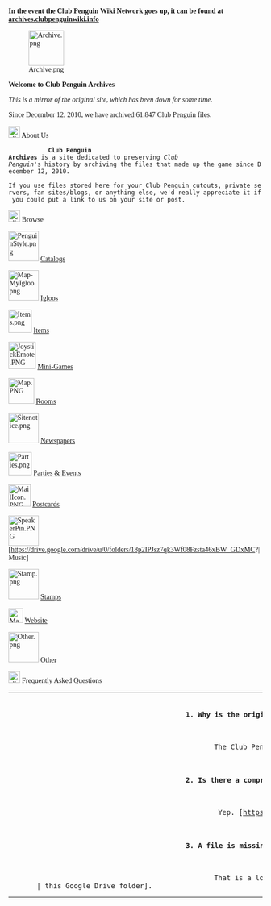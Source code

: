 <font face='trebuchet ms'>
  <div class="mainpage-wrapper">
    <!--  BANNER  -->
    <div class="mainpage-notice">'''In the event the Club Penguin Wiki Network goes up, it can be found at [https://archives.clubpenguinwiki.info archives.clubpenguinwiki.info]'''</div>
    <div class="mainpage-banner">
      <div class="mainpage-banner-logo">[[File:Archive.png|70px|link=]]</div>
      <div class="mainpage-banner-title">
        <p class="mainpage-banner-title-welcome">'''Welcome to Club Penguin Archives'''</p>
        <p class="mainpage-banner-title-motto">''This is a mirror of the original site, which has been down for some time.''</p>
        <p class="mainpage-banner-title-articles">Since December 12, 2010, we have archived 61,847 Club Penguin files.</p>
      </div>
    </div>
    <!--  LEFT  -->
    <div class="mainpage-right">
      <div class="mainpage-box">
        <div class="mainpage-box-heading">[[File:Wave.png|23px|link=|alt=Welcome!|align=left]] About Us</div>
        <div class="mainpage-box-content">
            '''Club Penguin Archives''' is a site dedicated to preserving ''Club Penguin'''s history by archiving the files that made up the game since December 12, 2010.<br>
              <br>If you use files stored here for your Club Penguin cutouts, private servers, fan sites/blogs, or anything else, we'd really appreciate it if you could put a link to us on your site or post. </div>
      </div>
      <div class="mainpage-box">
        <div class="mainpage-box-heading">[[File:Explore.png|23px|link=|alt=Browse|align=left]] Browse</div>
        <div class="mainpage-box-content">
          <div class="mainpage-explore-links">
            <div class="mainpage-explore-links-link"> [[File:PenguinStyle.png|60px|link=Catalogs]] [[Catalogs]] </div>
            <div class="mainpage-explore-links-link"> [[File:Map-MyIgloo.png|60px|link=Igloo]] [[Igloo|Igloos]] </div>
            <div class="mainpage-explore-links-link"> [[File:Items.png|46px|link=Items]] [[Items]] </div>
            <div class="mainpage-explore-links-link"> [[File:JoystickEmote.PNG|54px|link=Mini-Games]] [[Mini-Games]] </div>
            <div class="mainpage-explore-links-link"> [[File:Map.PNG|51px|link=Rooms]] [[Rooms]] </div>
            <div class="mainpage-explore-links-link"> [[File:Sitenotice.png|60px|link=Club_Penguin_Times]] [[Club Penguin Times|Newspapers]] </div>
          </div>
          <div class="mainpage-explore-links">
            <div class="mainpage-explore-links-link"> [[File:Parties.png|46px|link=Parties_&_Events]] [[Parties & Events]] </div>
            <div class="mainpage-explore-links-link"> [[File:MailIcon.PNG|44px|link=Postcards]] [[Postcards]] </div>
            <div class="mainpage-explore-links-link"> [[File:SpeakerPin.PNG|60px|link=]] [https://drive.google.com/drive/u/0/folders/18p2IPJsz7qk3Wf08Fzsta46xBW_GDxMC?| Music] </div>
            <div class="mainpage-explore-links-link"> [[File:Stamp.png|60px|link=Stamps]] [[Stamps]] </div>
            <div class="mainpage-explore-links-link"> [[File:Map-Lighthouse.png|29px|link=Website]] [[Website]] </div>
            <div class="mainpage-explore-links-link"> [[File:Other.png|60px|link=Other]] [[Other]] </div>
          </div>
        </div>
      </div>
    </div>
    <!--  RIGHT  -->
    <div class="mainpage-left">
      <div class="mainpage-box">
        <div class="mainpage-box-heading">[[File:QuestionMark.PNG|23px|link=|alt=FAQ|align=left]] Frequently Asked Questions</div>
        <div class="mainpage-box-content">
          <table style="clear: both; width: 100%; margin: 3px 0px;" border="0">
            <tr>
              <td style="background:transparent;">
                              <div style="background-color:transparent;border:0px solid #AAA;height:400px;overflow:auto;padding-left:0.5em;width:100%;">
                                      <p>
                                        <span style="font-family:trebuchet ms;">
                                          <strong>1. Why is the original site down?</strong>
                                        </span>
                                      </p>
                                      <dl>
                                        <dd>
                                          <p>
                                            <span style="font-family:trebuchet ms;">The Club Penguin Wiki Network servers are known to be unstable and frequently go down for unknown reasons. The Network's tech staff are unresponsive and unlikely to bring the site back up again.</span>
                                          </p>
                                        </dd>
                                      </dl>
                                      <p>
                                        <span style="font-family:trebuchet ms;">
                                          <strong>2. Is there a compressed .ZIP download (or equivalent) of every Club Penguin file on this site?</strong>
                                        </span>
                                      </p>
                                      <dl>
                                        <dd>
                                          <p>
                                            <span style="font-family:trebuchet ms;"> Yep. [https://drive.google.com/drive/folders/12OJCc-pHT-CZB4wInO1gN9df8oVjKr8G?usp=drive_link| Here's the link]. Whilst it's very much unsorted, if you want to keep a local copy, feel free.</span>
                                          </p>
                                        </dd>
                                      </dl>
                                      <p>
                                        <span style="font-family:trebuchet ms;">
                                          <strong>3. A file is missing from a page! Can you please upload it?</strong>
                                        </span>
                                      </p>
                                      <dl>
                                        <dd>
                                          <p>
                                            That is a lot easier said than done. While it is true some files were uploaded and are absent from pages, generally if a file is missing from a page, it was never archived or uploaded at all. If a file has been archived, but isn't on a page, your best bet of finding it is in [https://drive.google.com/drive/folders/14XgRKhd6fb6pCl1rAXCttUTOxBvma4os?| this Google Drive folder].
                                          </p>
                                        </dd>
                                      </dl>
                                      <p>
                                        <span style="font-family:trebuchet ms;">
                                          <strong>4. Is there a Club Penguin Archives Discord?</strong>
                                        </span>
                                      </p>
                                      <dl>
                                        <dd>
                                          <p>
                                            <span style="font-family:trebuchet ms;">Whilst there's no official Discord server, [https://discord.gg/ser2KbyCwU?| this server], coincidentally also called ‘Club Penguin Archives’, is a great place to talk with community members.</span>
                                          </p>
                                        </dd>
                                      </dl>
                                      <p>
                                        <span style="font-family:trebuchet ms;">
                                          <strong>5. Does Club Penguin Archives host custom files from Club Penguin Private Servers (CPPS)?</strong>
                                        </span>
                                      </p>
                                      <dl>
                                        <dd>
                                          <p>
                                            <span style="font-family:trebuchet ms;">Club Penguin Archives is only intended to host files from the official Club Penguin game. It's possible that every so often a fan-made file is passed off as an official one, though ideally this should not happen. There is also not any consideration for this becoming a possibility in the future.</span>
                                          </p>
                                        </dd>
                                      </dl>
                                      <p>
                                        <span style="font-family:trebuchet ms;">
                                          <strong>6. Can I help contribute to Club Penguin Archives?</strong>
                                        </span>
                                      </p>
                                      <dl>
                                        <dd>
                                          <p>
                                            <span style="font-family:trebuchet ms;">If you believe you are in possession of genuine Club Penguin files that aren't on Archives yet and wish to upload them, please make a pull request at [https://github.com/sky-is-winning/cparchives.git| the mirror's repo] and include the file you want uploaded.</span>
                                          </p>
                                        </dd>
                                      </dl>
                                    </div>
              </td>
              <td style="width: 8px;"></td>
            </tr>
          </table>
        </div>
      </div>
    </div>
  </div>